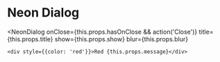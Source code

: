 
# Neon Dialog

<NeonDialog
    onClose={this.props.hasOnClose && action('Close')}
    title={this.props.title}
    show={this.props.show}
    blur={this.props.blur}
>
    <div style={{color: 'red'}}>Red {this.props.message}</div>
</NeonDialog>
